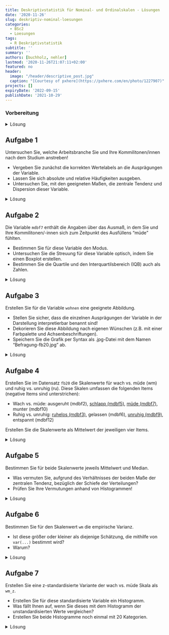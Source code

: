 ```yaml
---
title: Deskriptivstatistik für Nominal- und Ordinalskalen - Lösungen
date: '2020-11-26'
slug: deskriptiv-nominal-loesungen
categories:
  - BSc2
  - Loesungen
tags:
  - R Deskriptivstatistik
subtitle: ''
summary: ''
authors: [buchholz, nehler]
lastmod: '2020-11-26T21:07:11+02:00'
featured: no
header:
  image: "/header/descriptive_post.jpg"
  caption: "[Courtesy of pxhere](https://pxhere.com/en/photo/1227907)"
projects: []
expiryDate: '2022-09-15'
publishDate: '2021-10-29'
---
```



### Vorbereitung

<details><summary>Lösung</summary>

Laden Sie zunächst den Datensatz `fb20` von der pandar-Website.

```r
fb20 <- read.table('https://pandar.netlify.app/post/fb20.csv', 
  header = TRUE,
  sep = ',',
  na.strings = '-99')
```

Die Bedeutung der einzelnen Variablen und ihre Antwortkategorien können Sie dem Dokument [Variablenübersicht.docx](/post/variablen.pdf) entnehmen.

Verschaffen Sie sich nun einen Überblick über den Datensatz:

```r
dim(fb20)
str(fb20)
```

Der Datensatz besteht aus `r nrow(fb20)` Zeilen (Beobachtungen) und `r ncol(fb20)` Spalten (=Variablen).

</details>



## Aufgabe 1

Untersuchen Sie, welche Arbeitsbranche Sie und Ihre Kommilitonen/innen nach dem Studium anstreben!  

* Vergeben Sie zunächst die korrekten Wertelabels an die Ausprägungen der Variable.  
* Lassen Sie sich absolute und relative Häufigkeiten ausgeben.  
* Untersuchen Sie, mit den geeigneten Maßen, die zentrale Tendenz und Dispersion dieser Variable.  


<details><summary>Lösung</summary>

**Faktor erstellen**

```r
fb20$ziel <- factor(fb20$ziel,
                        levels = 1:4,
                        labels = c("Wirtschaft", "Therapie", "Forschung", "Andere"))
levels(fb20$ziel)
```

**Absolute und relative Häufigkeiten anfordern**  

```r
table(fb20$ziel)              # absolut
prop.table(table(fb20$ziel))  # relativ
```

**Zentrale Tendenz und Dispersion für nominalskalierte Variablen: Modus, relativer Informationsgehalt**

```r
# Modus
which.max(table(fb20$ziel))
```

```r
#relativer Informationsgehalt
hj <- prop.table(table(fb20$ziel))  # hj erstellen
ln_hj <- log(hj)                    # Logarithmus bestimmen
summand <- ln_hj * hj               # Berechnung fuer jede Kategorie
summe <- sum(summand)               # Gesamtsumme
k <- length(hj)                     # Anzahl Kategorien bestimmen
relInf <- -1/log(k) * summe         # Relativer Informationsgehalt
relInf
```

Der Modus der Variable lautet 'Therapie' - die meisten Ihres Jahrgangs (*n* = `r max(table(fb20$ziel))` bzw. `r round(max(prop.table(table(fb20$ziel)))*100,2)`%) streben einen Job als Therapeut/-in an. Der relative Informationsgehalt der Variable beträgt `r round(relInf, 2)`.

</details>



## Aufgabe 2

Die Variable `mdbf7` enthält die Angaben über das Ausmaß, in dem Sie und Ihre Kommilitonen/-innen sich zum Zeitpunkt des Ausfüllens "müde" fühlten.  

* Bestimmen Sie für diese Variable den Modus.     
* Untersuchen Sie die Streuung für diese Variable optisch, indem Sie einen Boxplot erstellen.  
* Bestimmen Sie die Quartile und den Interquartilsbereich (IQB) auch als Zahlen.

<details><summary>Lösung</summary>

**Modus**

```r
which.max(table(fb20$mdbf7))
```

**Häufigkeiten**

```r
table(fb20$mdbf7)
prop.table(table(fb20$mdbf7))
```

Der Modus der Variable "mdbf7" ("müde") beträgt 3, d.h. die Antwortkategorie '3' wurde am häufigsten genannt (*n* = `r max(table(fb20$mdbf7))` bzw. `r round(max(prop.table(table(fb20$mdbf7)))*100,2)`%).

**Boxplot**

```r
boxplot(fb20$mdbf7)
```

**Quartile**

```r
quantile(fb20$mdbf7, c(.25,.5,.75), na.rm=T)
```

Der Median beträgt `r quantile(fb20$mdbf7, .5, na.rm=T)`. Das 1. und 3. Quartil betragen `r quantile(fb20$mdbf7, .25, na.rm=T)` bzw. `r quantile(fb20$mdbf7, .75, na.rm=T)`. Folglich beträgt der Interquartilsbereich (IQB) `r  quantile(fb20$mdbf7, .75, na.rm=T)-quantile(fb20$mdbf7, .25, na.rm=T)`.

</details>


## Aufgabe 3

Erstellen Sie für die Variable `wohnen` eine geeignete Abbildung.   

* Stellen Sie sicher, dass die einzelnen Ausprägungen der Variable in der Darstellung interpretierbar benannt sind!  
* Dekorieren Sie diese Abbildung nach eigenen Wünschen (z.B. mit einer Farbpalette und Achsenbeschriftungen).
* Speichern Sie die Grafik per Syntax als .jpg-Datei mit dem Namen "Befragung-fb20.jpg" ab.

<details><summary>Lösung</summary>

**Faktor erstellen**

```r
fb20$wohnen <- factor(fb20$wohnen, 
                      levels = 1:4, 
                      labels = c("WG", "bei Eltern", "allein", "sonstiges"))
```

**Default Darstellung und überarbeitete Grafik**

```r
par(mfrow=c(1,2))

# Default
barplot(table(fb20$wohnen))

# Überarbeitet
barplot(
  # wichtig: Funktion auf Häufigkeitstabelle, nicht die Variable selbst anwenden:
  table(fb20$wohnen),                               
  # aussagekräftiger Titel, inkl. Zeilenumbruch ("\n") 
  main = "Befragung Erstis im WS 20/21:\nAktuelle Wohnsituation", 
  # y-Achsen-Beschriftung:
  ylab = "Häufigkeit",
  # Farben aus einer Farbpalette:
  col = rainbow(10),
  # Platz zwischen Balken minimieren:
  space = 0.1,
  # graue Umrandungen der Balken:
  border = "grey2",
  # Unterscheidlich dichte Schattierungen (statt Füllung) für die vier Balken:
  density = c(50, 75, 25, 50),
  # Richtung, in dem die Schattierung in den vier Balken verläuft
  angle = c(-45, 0, 45, 90),
  # Schriftausrichtung der Achsen horizontal:
  las=2,
  #y-Achse erweitern, sodass mehr Platz zum Titel bleibt:
  ylim = c(0,60))
```

**Speichern (per Syntax)**

```r
jpeg("Befragung-fb20.jpg", width=20, height=10, units="cm", res=200)
barplot(
  table(fb20$wohnen),                               
  main = "Befragung Erstis im WS 20/21:\nAktuelle Wohnsituation", 
  ylab = "Häufigkeit",
  col = rainbow(10),
  space = 0.1,
  border = "grey2",
  density = c(50,75,25,50),
  angle = c(-45,0,45,90),
  las=2,
  ylim = c(0,60))
dev.off()
```

Im Arbeitsverzeichnis ist nun folgende Datei entstanden:  
![](Screenshot-Befragung-fb20.PNG)

</details>


## Aufgabe 4

Erstellen Sie im Datensatz `fb20` die Skalenwerte für wach vs. müde (wm) und ruhig vs. unruhig (ru). Diese Skalen umfassen die folgenden Items (negative Items sind unterstrichen):

* Wach vs. müde: ausgeruht (mdbf2), <span style="text-decoration: underline">schlapp (mdbf5)</span>, <span style="text-decoration: underline">müde (mdbf7)</span>, munter (mdbf10)
* Ruhig vs. unruhig: <span style="text-decoration: underline">ruhelos (mdbf3)</span>, gelassen (mdbf6), <span style="text-decoration: underline">unruhig (mdbf9)</span>, entspannt (mdbf12)

Erstellen Sie die Skalenwerte als Mittelwert der jeweiligen vier Items.

<details><summary>Lösung</summary>

**Für wach/müde Items** 

```r
# Rekodierung 
# Variante 1: lineare Transformation

fb20$mdbf5_r <- -1 * (fb20$mdbf5 - 6)
fb20$mdbf7_r <- -1 * (fb20$mdbf7 - 6)

# Skalenwert

wach <- fb20[, c('mdbf2', 'mdbf5_r', 'mdbf7_r', 'mdbf10')]
fb20$wm <- rowMeans(wach)
```

**Für ruhig/unruhig Items**

```r
# Rekodierung 
# Variante 2: logische Filter

fb20$mdbf3_r[fb20$mdbf3 == 1] <- 5
fb20$mdbf3_r[fb20$mdbf3 == 2] <- 4
fb20$mdbf3_r[fb20$mdbf3 == 3] <- 3
fb20$mdbf3_r[fb20$mdbf3 == 4] <- 2
fb20$mdbf3_r[fb20$mdbf3 == 5] <- 1

fb20$mdbf9_r[fb20$mdbf9 == 1] <- 5
fb20$mdbf9_r[fb20$mdbf9 == 2] <- 4
fb20$mdbf9_r[fb20$mdbf9 == 3] <- 3
fb20$mdbf9_r[fb20$mdbf9 == 4] <- 2
fb20$mdbf9_r[fb20$mdbf9 == 5] <- 1

# Skalenwert

ruhig <- fb20[, c('mdbf3_r', 'mdbf6', 'mdbf9_r', 'mdbf12')]
fb20$ru <- rowMeans(ruhig)
```

</details>


## Aufgabe 5

Bestimmen Sie für beide Skalenwerte jeweils Mittelwert und Median.

* Was vermuten Sie, aufgrund des Verhältnisses der beiden Maße der zentralen Tendenz, bezüglich der Schiefe der Verteilungen?
* Prüfen Sie Ihre Vermutungen anhand von Histogrammen!


<details><summary>Lösung</summary>

```r
# Für wach/müde
median(fb20$wm, na.rm = TRUE)
mean(fb20$wm, na.rm = TRUE)

# Für ruhig/unruhig
median(fb20$ru, na.rm = TRUE)
mean(fb20$ru, na.rm = TRUE)
```

In beiden Fällen ist der Median (geringfügig) größer als der Mittelwert, was auf eine (leicht) linkssteile bzw. rechtsschiefe Verteilung schließen lässt.

**Prüfen der Vermutungen anhand von Histogrammen!**

```r
# Histogramme (nebeneinander)
par(mfrow=c(1,2))
hist(fb20$wm)
hist(fb20$ru)
```

Beide Verteilungen sind tatsächlich (leicht) linkssteil bzw. rechtsschief.

</details>


## Aufgabe 6

Bestimmen Sie für den Skalenwert `wm` die empirische Varianz.

* Ist diese größer oder kleiner als diejenige Schätzung, die mithilfe von `var(...)` bestimmt wird?  
* Warum?  

<details><summary>Lösung</summary>

**Erinnerung:**

* Empirische Varianz: $s^2_{X} = \frac{\sum_{m=1}^n (x_m - \bar{x})^2}{n}$  
* Schätzer der Populationsvarianz: $\hat{\sigma}^2_{X} = \frac{\sum_{m=1}^n (x_m - \bar{x})^2}{n - 1}$  

Zur Berechnung der Varianz gemäß Formel benötigen wir $n$. Wir könnten mit `nrow(fb20)` die Länge des Datensatzes für `n` heranziehen. Dies ist jedoch nur dann sinnvoll, wenn auf der Variable `wm` keine fehlenden Werte vorhanden sind!

```r
sum(is.na(fb20$wm))
```

Hier gibt es tatäschlich keine fehlenden Werte, daher ist folgende Formel legitim:

```r
# empirische Varianz
# per Hand
sum((fb20$wm - mean(fb20$wm))^2) / nrow(fb20)

# durch Umrechnung 
var(fb20$wm) * (nrow(fb20)-1) / nrow(fb20)

# Populationsschätzer
var(fb20$wm)
```

Die empirische Varianz (`r round(var(fb20$wm)*(nrow(fb20)-1) / nrow(fb20), 3)`) ist kleiner als der Populationsschätzer (`r round(var(fb20$wm),3)`), weil durch `n`, beim Populationsschätzer jeodoch durch `(n-1)` geteilt wird.

</details>


## Aufgabe 7

Erstellen Sie eine z-standardisierte Variante der wach vs. müde Skala als `wm_z`.

* Erstellen Sie für diese standardisierte Variable ein Histogramm.
* Was fällt Ihnen auf, wenn Sie dieses mit dem Histogramm der unstandardisierten Werte vergleichen?
* Erstellen Sie beide Histogramme noch einmal mit 20 Kategorien.


<details><summary>Lösung</summary>

```r
par(mfrow=c(1,2))

# z-Standardisierung
fb20$wm_z <- scale(fb20$wm)

# Histogramme
hist(fb20$wm_z)
hist(fb20$wm)
```

Beim Vergleich der beiden Histogrammen fällt auf, dass sich - aufgrund der R-Voreinstellungen - das Erscheinungsbild fälschlicherweise unterscheidet - eigentlich sollte sich durch die z-Transformation nur Skalierung der x-Achsen-Variable verändern. Tatsächlich aber bestimmt R hier eine unterschiedliche Anzahl von Kategorien. Wir halten diese nun über das `breaks`-Argument konstant:

```r
# Histogramme mit jeweils 20 Kategorien
par(mfrow=c(1,2))
hist(fb20$wm_z, breaks = 20)
hist(fb20$wm, breaks = 20)
```

Die Verteilungen sehen nun tatächlich (fast) gleich aus. 

</details>
